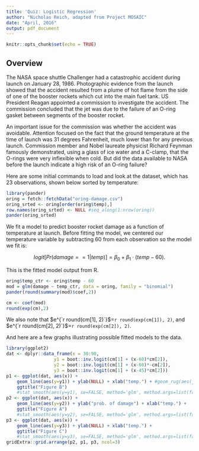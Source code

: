 ```yaml
---
title: 'Quiz: Logistic Regression'
author: "Nicholas Reich, adapted from Project MOSAIC"
date: "April, 2016"
output: pdf_document
---
```


```r
knitr::opts_chunk$set(echo = TRUE)
```

## Overview

The NASA space shuttle Challenger had a catastrophic accident during launch on January 28, 1986. Photographic evidence from the launch showed that the accident resulted from a plume of hot flame from the side of one of the booster rockets which cut into the main fuel tank. US President Reagan appointed a commission to investigate the accident. The commission concluded that the jet was due to the failure of an O-ring gasket between segments of the booster rocket.

An important issue for the commission was whether the accident was avoidable. Attention focused on the fact that the ground temperature at the time of launch was 31 degrees Fahrenheit, much lower than for any previous launch. Commission member and Nobel laureate physicist Richard Feynman famously demonstrated, using a glass of ice water and a C-clamp, that the O-rings were very inflexible when cold. But did the data available to NASA before the launch indicate a high risk of an O-ring failure?

Here are some initial commands to load and look at the dataset, which has 23 observations, shown below sorted by temperature: 
```r
library(pander)
oring = fetch::fetchData("oring-damage.csv")
oring_srted <- oring[order(oring$temp),]
row.names(oring_srted) <- NULL #seq_along(1:nrow(oring))
pander(oring_srted)
```

We fit a model to predict booster rocket damage as a function of temperature at launch. Before fitting the model, we centered our temperature variable by subtracting 60 from each observation so the model we fit is:

$$ logit[Pr(damage==1|temp)] = \beta_0 + \beta_1 \cdot (temp - 60). $$

This is the fitted model output from R.
```r
oring$temp_ctr <- oring$temp - 60
mod = glm(damage ~ temp_ctr, data = oring, family = "binomial")
pander(round(summary(mod)$coef,2))
```



```r
cm <- coef(mod)
round(exp(cm),2)
```
We also note that $e^{`r round(cm[1], 2)`}$=`r round(exp(cm[1]), 2)`, and $e^{`r round(cm[2], 2)`}$=`r round(exp(cm[2]), 2)`.

And here are a few graphs illustrating possible fitted models to the data.

```r
library(ggplot2)
dat <- dplyr::data_frame(x = 30:90,
                  y1 = boot::inv.logit(cm[1] + (x-60)*cm[2]),
                  y2 = boot::inv.logit(cm[1] + (x-60)*-cm[2]),
                  y3 = boot::inv.logit(cm[1] + (x-45)*cm[2]))
p1 <- ggplot(dat, aes(x)) +
    geom_line(aes(y=y1)) + ylab(NULL) + xlab("temp.") + #geom_rug(aes(jitter(temp)), data=oring) +
    ggtitle("Figure B")
    #stat_smooth(aes(y=y1), se=FALSE, method='glm', method.args=list(family='binomial')) + ylab("prob. of damage") + xlab("temp.")
p2 <- ggplot(dat, aes(x)) +
    geom_line(aes(y=y2)) + ylab("prob. of damage") + xlab("temp.") +
    ggtitle("Figure A")
    #stat_smooth(aes(y=y2), se=FALSE, method='glm', method.args=list(family='binomial')) + ylab("prob. of damage") + xlab("temp.")
p3 <- ggplot(dat, aes(x)) +
    geom_line(aes(y=y3)) + ylab(NULL) + xlab("temp.") +
    ggtitle("Figure C")
    #stat_smooth(aes(y=y3), se=FALSE, method='glm', method.args=list(family='binomial')) + ylab("prob. of damage") + xlab("temp.")
gridExtra::grid.arrange(p2, p1, p3, ncol=3)
```


<!--
Question 1: what is the interpretation of $\beta_0$ in this model?

Question: What is the model estimated probability of booster rocket damage associated with a temperature of 70 degrees. Hint: inv.logit() is the inverse of the logit function or logit^{-1}()

 - 1.11 - 0.23 * 70
 - 1.11 - 0.23 * 10
 - inv.logit(1.11 - 0.23 * 10)
 - inv.logit(1.11 - 0.23 * 70)
  - - 0.23 + 1.11 * 10
 - inv.logit(- 0.23 + 1.11 * 70)


Question 2: Which graph shows the predicted probabilities of damage from the fitted model shown above?

Question: What are reasons for using the logit link function in logistic regression? 

 - prevents fitted probabilities from being outside the interval (0,1)
 - it gives you coefficients that have the (reasonably) intuitive interpretation of odds ratios
 - it is the only reasonable link function for binary data

-->
